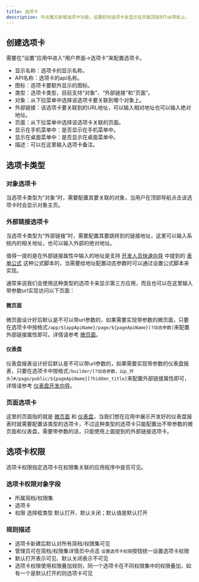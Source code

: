 ```yaml
---
title: 选项卡
description: 华炎魔方新增选项卡功能，设置好的选项卡会显示在页面顶部的Tab导航上，
---
```


## 创建选项卡

需要在“设置”应用中进入“用户界面→选项卡”来配置选项卡。

* 显示名称：选项卡的显示名称。
* API名称：选项卡的api名称。
* 图标：选项卡要额外显示的图标。
* 类型：选项卡类型，目前支持“对象”、“外部链接”和“页面”。
* 对象：从下拉菜单中选择该选项卡要关联到哪个对象上。
* 外部链接：该选项卡要关联到的URL地址，可以输入相对地址也可以输入绝对地址。
* 页面：从下拉菜单中选择该选项卡关联的页面。
* 显示在手机菜单中：是否显示在手机菜单中。
* 显示在桌面菜单中：是否显示在桌面菜单中。
* 描述：可以在这里输入选项卡备注。

## 选项卡类型

### 对象选项卡

当选项卡类型为“对象”时，需要配置其要关联的对象，当用户在顶部导航点击该选项卡时会显示对象主页。

### 外部链接选项卡

当选项卡类型为“外部链接”时，需要配置其要跳转到的链接地址，这里可以输入系统内的相关地址，也可以输入外部的绝对地址。

值得一提的是在外部链接属性中输入的地址是支持 [开发人员快速向导](/docs/developer/getting-started) 中提到的 [表单公式](/docs/developer/getting-started#%E8%A1%A8%E5%8D%95%E5%85%AC%E5%BC%8F) 这种公式脚本的，当需要给地址配置动态参数时可以通过设置公式脚本来实现。

通常来说我们会使用这种类型的选项卡来显示第三方应用，而且也可以在这里输入带参数url实现访问以下页面：

#### 微页面

微页面设计好后默认是不可以带url参数的，如果需要实现带参数的微页面，只要在选项卡中按格式`/app/${appApiName}/page/${pageApiName}[?动态参数]`来配置外部链接属性即可。详情请参考 [微页面](/docs/amis/start)。

#### 仪表盘

仪表盘报表设计好后默认是不可以带url参数的，如果需要实现带参数的仪表盘报表，只要在选项卡中按格式`/builder/[?动态参数，以p_开头]#/page/public/${pageApiName}[?hidden_title]`来配置外部链接属性即可，详情请参考 [仪表盘开发向导](/docs/admin/dashboard)。


### 页面选项卡

这里的页面指的就是 [微页面](/docs/amis/start) 和 [仪表盘](/docs/admin/dashboard)，当我们想在应用中展示开发好的仪表盘报表时就需要配置该类型的选项卡，不过这种类型的选项卡只能配置出不带参数的微页面和仪表盘，需要带参数的话，只能使用上面提到的外部链接选项卡。


## 选项卡权限

选项卡权限指定选项卡在权限集关联的应用程序中是否可见。

### 选项卡权限对象字段

  - 所属简档/权限集
  - 选项卡
  - 权限 选择框类型 默认打开、默认关闭；默认值是默认打开

### 规则描述

- 选项卡新建后默认对所有简档/权限集可见
- 管理员可在简档/权限集详情页中点击 `设置选项卡权限`按钮统一设置选项卡权限
- 默认打开表示可见、默认关闭表示不可见
- 选项卡权限使用权限叠加规则，同一个选项卡在不同权限集中的权限叠加，如有一个是默认打开的则选项卡可见